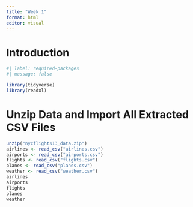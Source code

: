 ```yaml
---
title: "Week 1"
format: html
editor: visual
---
```


# Introduction

```r
#| label: required-packages
#| message: false

library(tidyverse)
library(readxl)
```

# Unzip Data and Import All Extracted CSV Files

```r
unzip("nycflights13_data.zip")
airlines <- read_csv("airlines.csv")
airports <- read_csv("airports.csv")
flights <- read_csv("flights.csv")
planes <- read_csv("planes.csv")
weather <- read_csv("weather.csv")
airlines
airports
flights
planes
weather
```


